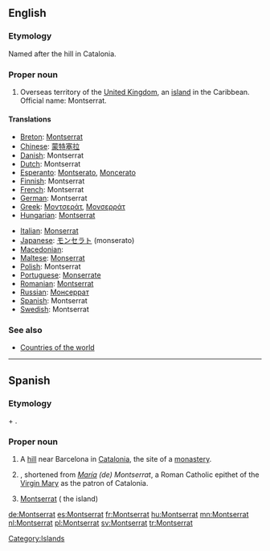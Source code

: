 ==English==

===Etymology===
Named after the hill in Catalonia.

===Proper noun===
{{en-proper noun}}

# Overseas territory of the [[United Kingdom]], an [[island]] in the Caribbean. Official name: Montserrat.

====Translations====
{{trans-top|island}}
* [[Breton]]: [[Montserrat]]
* [[Chinese]]: [[蒙特塞拉]]
* [[Danish]]: Montserrat
* [[Dutch]]: Montserrat
* [[Esperanto]]: [[Montserato]], [[Moncerato]]
* [[Finnish]]: Montserrat
* [[French]]: Montserrat
* [[German]]: Montserrat
* [[Greek]]: [[Μοντσεράτ]], [[Μονσερράτ]]
* [[Hungarian]]: [[Montserrat]]
{{trans-mid}}
* [[Italian]]: [[Monserrat]]
* [[Japanese]]: [[モンセラト]] (monserato)
* [[Macedonian]]: {{t|mk|Монсерат|m|tr=Monserát|sc=Cyrl|xs=Macedonian}}
* [[Maltese]]: [[Monserrat]]
* [[Polish]]: Montserrat
* [[Portuguese]]: [[Monserrate]]
* [[Romanian]]: [[Montserrat]]
* [[Russian]]: [[Монсеррат]]
* [[Spanish]]: Montserrat
* [[Swedish]]: Montserrat

{{trans-bottom}}

===See also===
* [[Appendix:Countries of the world|Countries of the world]]

[[Category:Islands]]

----

==Spanish==

===Etymology===
{{etyl|ca|es}} {{term|mont||hill|lang=ca}} + {{term|serrat||jagged|lang=ca}}.

===Proper noun===
{{es-proper noun|f}}

# A [[hill]] near Barcelona in [[Catalonia]], the site of a [[monastery]].
# {{given name|female|lang=es}}, shortened from ''[[María]] (de) Montserrat'', a Roman Catholic epithet of the [[Virgin Mary]] as the patron of Catalonia.
# [[#English|Montserrat]] ( the island)

[[de:Montserrat]]
[[es:Montserrat]]
[[fr:Montserrat]]
[[hu:Montserrat]]
[[mn:Montserrat]]
[[nl:Montserrat]]
[[pl:Montserrat]]
[[sv:Montserrat]]
[[tr:Montserrat]]